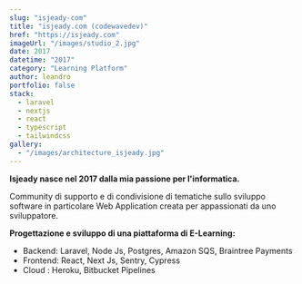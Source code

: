 ```yaml
---
slug: "isjeady-com"
title: "isjeady.com (codewavedev)"
href: "https://isjeady.com"
imageUrl: "/images/studio_2.jpg"
date: 2017
datetime: "2017"
category: "Learning Platform"
author: leandro
portfolio: false
stack:
  - laravel
  - nextjs
  - react 
  - typescript
  - tailwindcss 
gallery:
  - "/images/architecture_isjeady.jpg"
---
```


**Isjeady nasce nel 2017 dalla mia passione per l'informatica.**

Community di supporto e di condivisione di tematiche sullo sviluppo software 
in particolare Web Application creata per appassionati da uno sviluppatore.
 

<b>Progettazione e sviluppo di una piattaforma di E-Learning:</b>

- Backend: Laravel, Node Js, Postgres, Amazon SQS, Braintree Payments
- Frontend: React, Next Js, Sentry, Cypress
- Cloud : Heroku, Bitbucket Pipelines
